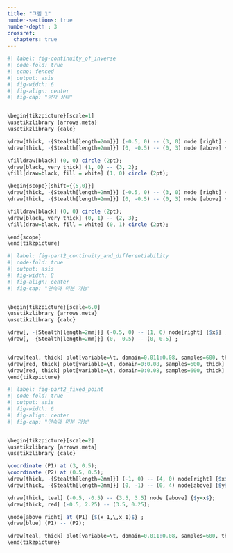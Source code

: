 ```yaml
---
title: "그림 1"
number-sections: true
number-depth : 3
crossref:
  chapters: true
---
```


```r
#| label: fig-continuity_of_inverse
#| code-fold: true
#| echo: fenced
#| output: asis
#| fig-width: 6
#| fig-align: center
#| fig-cap: "양자 상태"


\begin{tikzpicture}[scale=1]
\usetikzlibrary {arrows.meta}
\usetikzlibrary {calc}

\draw[thick, -{Stealth[length=2mm]}] (-0.5, 0) -- (3, 0) node [right] {$x$} ;
\draw[thick, -{Stealth[length=2mm]}] (0, -0.5) -- (0, 3) node [above] {$f(x)$};

\filldraw[black] (0, 0) circle (2pt);
\draw[black, very thick] (1, 0) -- (3, 2);
\fill[draw=black, fill = white] (1, 0) circle (2pt);

\begin{scope}[shift={(5,0)}]
\draw[thick, -{Stealth[length=2mm]}] (-0.5, 0) -- (3, 0) node [right] {$x$} ;
\draw[thick, -{Stealth[length=2mm]}] (0, -0.5) -- (0, 3) node [above] {$f^{-1}(x)$};

\filldraw[black] (0, 0) circle (2pt);
\draw[black, very thick] (0, 1) -- (2, 3);
\fill[draw=black, fill = white] (0, 1) circle (2pt);

\end{scope}
\end{tikzpicture}
```

```r
#| label: fig-part2_continuity_and_differentiability
#| code-fold: true
#| output: asis
#| fig-width: 8
#| fig-align: center
#| fig-cap: "연속과 미분 가능"


\begin{tikzpicture}[scale=6.0]
\usetikzlibrary {arrows.meta}
\usetikzlibrary {calc}

\draw[, -{Stealth[length=2mm]}] (-0.5, 0) -- (1, 0) node[right] {$x$} ;
\draw[, -{Stealth[length=2mm]}] (0, -0.5) -- (0, 0.5) ;


\draw[teal, thick] plot[variable=\t, domain=0.011:0.08, samples=600, thick] ({10*\t}, {60*\t*\t* sin(180/3.141592/\t)});
\draw[red, thick] plot[variable=\t, domain=0:0.08, samples=600, thick] ({10*\t}, {60*\t*\t});
\draw[red, thick] plot[variable=\t, domain=0:0.08, samples=600, thick] ({10*\t}, {-60*\t*\t});
\end{tikzpicture}
```


```r
#| label: fig-part2_fixed_point
#| code-fold: true
#| output: asis
#| fig-width: 6
#| fig-align: center
#| fig-cap: "연속과 미분 가능"


\begin{tikzpicture}[scale=2]
\usetikzlibrary {arrows.meta}
\usetikzlibrary {calc}

\coordinate (P1) at (3, 0.5);
\coordinate (P2) at (0.5, 0.5);
\draw[thick, -{Stealth[length=2mm]}] (-1, 0) -- (4, 0) node[right] {$x$} ;
\draw[thick, -{Stealth[length=2mm]}] (0, -1) -- (0, 4) node[above] {$y$};

\draw[thick, teal] (-0.5, -0.5) -- (3.5, 3.5) node [above] {$y=x$};
\draw[thick, red] (-0.5, 2.25) -- (3.5, 0.25);

\node[above right] at (P1) {$(x_1,\,x_1)$} ;
\draw[blue] (P1) -- (P2);

\draw[teal, thick] plot[variable=\t, domain=0.011:0.08, samples=600, thick] ({\t}, {\t})  ;
\end{tikzpicture}
```